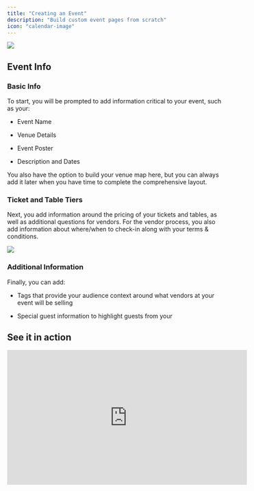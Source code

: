```yaml
---
title: "Creating an Event"
description: "Build custom event pages from scratch"
icon: "calendar-image"
---
```


![](/images/image70.png)

## Event Info

### Basic Info

To start, you will be prompted to add information critical to your event, such as your:

* Event Name

* Venue Details

* Event Poster

* Description and Dates

You also have the option to build your venue map here, but you can always add it later when you have time to complete the comprehensive layout.

### Ticket and Table Tiers

Next, you add information around the pricing of your tickets and tables, as well as additional questions for vendors. For the vendor process, you also add information about where/when to check-in along with your terms & conditions.

![](/images/vendor-app.png)

### Additional Information

Finally, you can add:

* Tags that provide your audience context around what vendors at your event will be selling

* Special guest information to highlight guests from your&#x20;

## See it in action

<iframe width="560" height="315" src="https://www.youtube.com/embed/UwTT8W1hZyU?si=woyUikNokbehrAfv" title="YouTube video player" frameborder="0" allow="accelerometer; autoplay; clipboard-write; encrypted-media; gyroscope; picture-in-picture; web-share" referrerpolicy="strict-origin-when-cross-origin" allowfullscreen />

<br />

<Tip>
  You can save your event as a draft and return to it to publish it at any time in your [host dashboard](https://www.ontreasure.com/host/events)
</Tip>

### Live Event Page

After you complete the create event process. you can publish your event and start processing sales right away. Your live event will include all the information you just input into the event editor.

![](/images/event-page.png)

<Card title="Try it out now!" icon="rocket" href="https://www.ontreasure.com/create">
  Create your events on Treasure today for free
</Card>